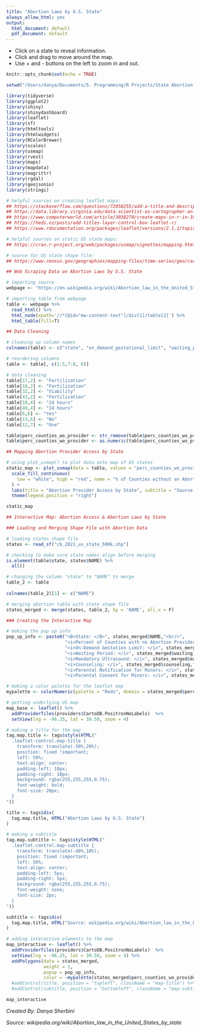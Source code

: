 ```yaml
---
title: "Abortion Laws by U.S. State"
always_allow_html: yes
output:
  html_document: default
  pdf_document: default
---
```


* Click on a state to reveal information.
* Click and drag to move around the map.
* Use + and - buttons on the left to zoom in and out.

```r
knitr::opts_chunk$set(echo = TRUE)

setwd("/Users/danya/Documents/5. Programming/R Projects/State Abortion Laws Interactive Map")

library(tidyverse)
library(ggplot2)
library(shiny)
library(shinydashboard)
library(leaflet)
library(sf)
library(htmltools)
library(htmlwidgets)
library(RColorBrewer)
library(scales)
library(usmap)
library(rvest)
library(maps)
library(mapdata)
library(magrittr)
library(rgdal)
library(geojsonio)
library(stringi)

# helpful sources on creating leaflet maps: 
## https://stackoverflow.com/questions/72058255/add-a-title-and-description-to-leaflet-map
## https://data.library.virginia.edu/data-scientist-as-cartographer-an-introduction-to-making-interactive-maps-in-r-with-leaflet/
## https://www.computerworld.com/article/3038270/create-maps-in-r-in-10-fairly-easy-steps.html?page=2
## https://heds.nz/posts/add-titles-layer-control-box-leaflet-r/
## https://www.rdocumentation.org/packages/leaflet/versions/2.1.1/topics/addControl

# helpful sources on static US state maps: 
## https://cran.r-project.org/web/packages/usmap/vignettes/mapping.html

# source for US state shape file: 
## https://www.census.gov/geographies/mapping-files/time-series/geo/cartographic-boundary.html

```


```r

## Web Scraping Data on Abortion Laws by U.S. State

# importing source
webpage <- "https://en.wikipedia.org/wiki/Abortion_law_in_the_United_States_by_state"

# importing table from webpage
table <- webpage %>%
  read_html() %>%
  html_node(xpath='//*[@id="mw-content-text"]/div[1]/table[2]') %>%
  html_table(fill=T)

```


```r

## Data Cleaning

# cleaning up column names
colnames(table) <- c("state", "on_demand_gestational_limit", "waiting_period", "mandatory_ultrasound", "counseling", "perc_counties_wo_provider", "parental_notification_for_minors", "parental_consent_for_minors")

# reordering columns
table <- table[, c(1:5,7:8, 6)]

# data cleaning
table[17,2] <- "Fertilization"
table[18,2] <- "Fertilization"
table[32,2] <- "Viability"
table[43,2] <- "Fertilization"
table[18,4] <- "24 hours"
table[49,4] <- "24 hours"
table[6,6] <- "Yes"
table[13,6] <- "No"
table[12,7] <- "One"

table$perc_counties_wo_provider <- str_remove(table$perc_counties_wo_provider,"%")
table$perc_counties_wo_provider <- as.numeric(table$perc_counties_wo_provider) / 100


```


```r

## Mapping Abortion Provider Access by State

# using plot_usmap() to plot data onto map of US states
static_map <- plot_usmap(data = table, values = "perc_counties_wo_provider", color = "red") + 
  scale_fill_continuous(
    low = "white", high = "red", name = "% of Counties without an Abortion Provider", label = scales::comma
  ) + 
  labs(title = "Abortion Provider Access by State", subtitle = "Source: Wikipedia") +
  theme(legend.position = "right")

static_map

```


```r

## Interactive Map: Abortion Access & Abortion Laws by State

### Loading and Merging Shape File with Abortion Data

# loading states shape file
states <- read_sf("cb_2021_us_state_500k.shp")

# checking to make sure state names align before merging
is.element(table$state, states$NAME) %>%
  all()

# changing the column "state" to "NAME" to merge
table_2 <- table
  
colnames(table_2)[1] <- c("NAME")

# merging abortion table with state shape file
states_merged <- merge(states, table_2, by = 'NAME', all.x = F)

```



```r

### Creating the Interactive Map

# making the pop up info
pop_up_info <- paste0("<B>State: </B>", states_merged$NAME,"<br/>",
                      "<i>Percent of Counties with no Abortion Provider: </i>", percent(states_merged$perc_counties_wo_provider),"<br/>",
                      "<i>On-Demand Gestation Limit: </i>", states_merged$on_demand_gestational_limit,"<br/>",
                      "<i>Waiting Period: </i>", states_merged$waiting_period,"<br/>",
                      "<i>Mandatory Ultrasound: </i>", states_merged$mandatory_ultrasound,"<br/>",
                      "<i>Counseling: </i>", states_merged$counseling,"<br/>",
                      "<i>Parental Notification for Minors: </i>", states_merged$parental_notification_for_minors,"<br/>",
                      "<i>Parental Consent for Minors: </i>", states_merged$parental_consent_for_minors)

# making a color palette for the leaflet map
mypalette <- colorNumeric(palette = "Reds", domain = states_merged$perc_counties_wo_provider)

# getting underlying US map  
map_base <- leaflet() %>%
  addProviderTiles(providers$CartoDB.PositronNoLabels)  %>%
  setView(lng = -96.25, lat = 39.50, zoom = 4)

# making a title for the map
tag.map.title <- tags$style(HTML("
  .leaflet-control.map-title { 
    transform: translate(-50%,20%);
    position: fixed !important;
    left: 50%;
    text-align: center;
    padding-left: 10px; 
    padding-right: 10px; 
    background: rgba(255,255,255,0.75);
    font-weight: bold;
    font-size: 20px;
  }
"))

title <- tags$div(
  tag.map.title, HTML("Abortion Laws by U.S. State")
)  

# making a subtitle 
tag.map.subtitle <- tags$style(HTML("
  .leaflet-control.map-subtitle { 
    transform: translate(-40%,10%);
    position: fixed !important;
    left: 50%;
    text-align: center;
    padding-left: 5px; 
    padding-right: 5px; 
    background: rgba(255,255,255,0.75);
    font-weight: none;
    font-size: 2px;
  }
"))

subtitle <- tags$div(
  tag.map.title, HTML("Source: wikipedia.org/wiki/Abortion_law_in_the_United_States_by_state")
) 

# adding interactive elements to the map
map_interactive <- leaflet() %>%
  addProviderTiles(providers$CartoDB.PositronNoLabels)  %>%
  setView(lng = -96.25, lat = 39.50, zoom = 4) %>%
  addPolygons(data = states_merged,
              weight = 1,
              popup = pop_up_info,
              color = ~mypalette(states_merged$perc_counties_wo_provider)) #%>%
  #addControl(title, position = "topleft", className = "map-title") %>%
  #addControl(subtitle, position = "bottomleft", className = "map-subtitle")

map_interactive

```

_Created By: Danya Sherbini_

_Source: wikipedia.org/wiki/Abortion_law_in_the_United_States_by_state_
